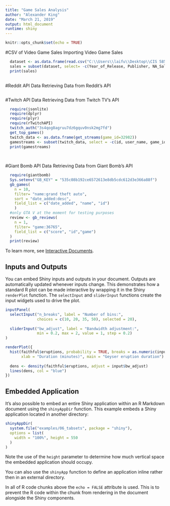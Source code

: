 ```yaml
---
title: "Game Sales Analysis"
author: "Alexander King"
date: "March 21, 2019"
output: html_document
runtime: shiny
---
```


```r
knitr::opts_chunk$set(echo = TRUE)
```

#CSV of Video Game Sales
Importing Video Game Sales
```r
  dataset <- as.data.frame(read.csv("C:\\Users\\laifu\\Desktop\\CIS 585 Video Game Sales Analysis\\Video_Games_Sales_as_at_22_Dec_2016.csv"))
  sales = subset(dataset, select= -c(Year_of_Release, Publisher, NA_Sales, EU_Sales, JP_Sales, Other_Sales, Developer, Rating))
  print(sales)
  
```

#Reddit API Data
Retrieving Data from Reddit's API
```r
  

```

#Twitch API Data
Retrieving Data from Twitch TV's API
```r
  require(jsonlite)
  require(dplyr)
  require(plyr)
  require(rTwitchAPI)
  twitch_auth("3s4qog8agruu7dz6gquv0nsk2mg7fd")
  get_top_games()
  twitch_data <- as.data.frame(get_streams(game_id=32982))
  gamestreams <- subset(twitch_data, select = -c(id, user_name, game_id ,community_ids ,type,started_at,language,thumnail_url,tag_ids))
  print(gamestreams)
  
  
```

#Giant Bomb API Data
Retrieving Data from Giant Bomb's API
```r
  require(giantbomb)
  Sys.setenv("GB_KEY" = "535c08b192ce6572613e8db5cdc612d3e366a88f")
  gb_games(
    n = 10,
    filter= "name:grand theft auto",
    sort = "date_added:desc",
    field_list = c("date_added", "name", "id")
    )
  #only GTA V at the moment for testing purposes
  review <- gb_reviews(
    n = 1,
    filter= "game:36765",
    field_list = c("score", "id","game")
  )
  print(review)

```

To learn more, see [Interactive Documents](http://rmarkdown.rstudio.com/authoring_shiny.html).

## Inputs and Outputs

You can embed Shiny inputs and outputs in your document. Outputs are automatically updated whenever inputs change.  This demonstrates how a standard R plot can be made interactive by wrapping it in the Shiny `renderPlot` function. The `selectInput` and `sliderInput` functions create the input widgets used to drive the plot.

```r
inputPanel(
  selectInput("n_breaks", label = "Number of bins:",
              choices = c(10, 20, 35, 50), selected = 20),
  
  sliderInput("bw_adjust", label = "Bandwidth adjustment:",
              min = 0.2, max = 2, value = 1, step = 0.2)
)

renderPlot({
  hist(faithful$eruptions, probability = TRUE, breaks = as.numeric(input$n_breaks),
       xlab = "Duration (minutes)", main = "Geyser eruption duration")
  
  dens <- density(faithful$eruptions, adjust = input$bw_adjust)
  lines(dens, col = "blue")
})
```

## Embedded Application

It's also possible to embed an entire Shiny application within an R Markdown document using the `shinyAppDir` function. This example embeds a Shiny application located in another directory:

```r
shinyAppDir(
  system.file("examples/06_tabsets", package = "shiny"),
  options = list(
    width = "100%", height = 550
  )
)
```

Note the use of the `height` parameter to determine how much vertical space the embedded application should occupy.

You can also use the `shinyApp` function to define an application inline rather then in an external directory.

In all of R code chunks above the `echo = FALSE` attribute is used. This is to prevent the R code within the chunk from rendering in the document alongside the Shiny components.



